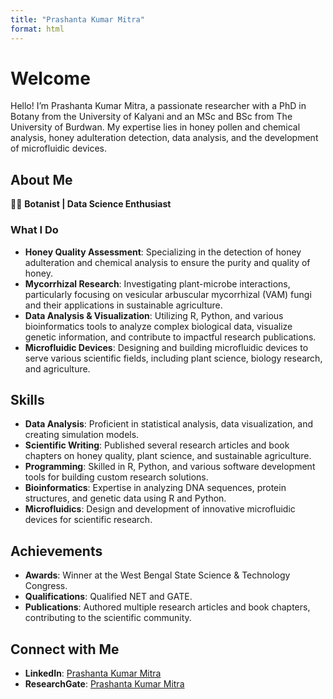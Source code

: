 ```yaml
---
title: "Prashanta Kumar Mitra"
format: html
---
```


# Welcome

Hello! I'm Prashanta Kumar Mitra, a passionate researcher with a PhD in Botany from the University of Kalyani and an MSc and BSc from The University of Burdwan. My expertise lies in honey pollen and chemical analysis, honey adulteration detection, data analysis, and the development of microfluidic devices.

## About Me

👨‍🔬 **Botanist \| Data Science Enthusiast**

### What I Do

-   **Honey Quality Assessment**: Specializing in the detection of honey adulteration and chemical analysis to ensure the purity and quality of honey.
-   **Mycorrhizal Research**: Investigating plant-microbe interactions, particularly focusing on vesicular arbuscular mycorrhizal (VAM) fungi and their applications in sustainable agriculture.
-   **Data Analysis & Visualization**: Utilizing R, Python, and various bioinformatics tools to analyze complex biological data, visualize genetic information, and contribute to impactful research publications.
-   **Microfluidic Devices**: Designing and building microfluidic devices to serve various scientific fields, including plant science, biology research, and agriculture.

## Skills

-   **Data Analysis**: Proficient in statistical analysis, data visualization, and creating simulation models.
-   **Scientific Writing**: Published several research articles and book chapters on honey quality, plant science, and sustainable agriculture.
-   **Programming**: Skilled in R, Python, and various software development tools for building custom research solutions.
-   **Bioinformatics**: Expertise in analyzing DNA sequences, protein structures, and genetic data using R and Python.
-   **Microfluidics**: Design and development of innovative microfluidic devices for scientific research.

## Achievements

-   **Awards**: Winner at the West Bengal State Science & Technology Congress.
-   **Qualifications**: Qualified NET and GATE.
-   **Publications**: Authored multiple research articles and book chapters, contributing to the scientific community.

## Connect with Me

-   **LinkedIn**: [Prashanta Kumar Mitra](https://www.linkedin.com/in/prashanta-kumar-mitra)
-   **ResearchGate**: [Prashanta Kumar Mitra](https://www.researchgate.net/profile/Prashanta-Kumar-Mitra)
